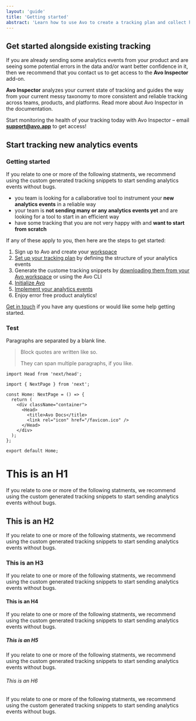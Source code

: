 ```yaml
---
layout: 'guide'
title: 'Getting started'
abstract: 'Learn how to use Avo to create a tracking plan and collect high quality, actionable data.'
---
```


## Get started alongside existing tracking

If you are already sending some analytics events from your product and are seeing some potential errors in the data and/or want better confidence in it, then we recommend that you contact us to get access to the **Avo Inspector** add-on.

**Avo Inspector** analyzes your current state of tracking and guides the way from your current messy taxonomy to more consistent and reliable tracking across teams, products, and platforms. <a to="/inspector">Read more about Avo Inspector in the documentation</a>.

Start monitoring the health of your tracking today with Avo Inspector – email **support@avo.app** to get access!

## Start tracking new analytics events

### Getting started

If you relate to one or more of the following statments, we recommend using the custom generated tracking snippets to start sending analytics events without bugs.

- you team is looking for a callaborative tool to instrument your **new analytics events** in a reliable way
- your team is **not sending many or any analytics events yet** and are looking for a tool to start in an efficient way
- have some tracking that you are not very happy with and **want to start from scratch**

If any of these apply to you, then here are the steps to get started:

1. Sign up to Avo and create your [workspace](/workspace)
2. [Set up your tracking plan](/workspace/tracking-plan) by defining the structure of your analytics events
3. Generate the custome tracking snippets by [downloading them from your Avo workspace](/workspace/implement#avo-file) or using the <a to="/commands#quickstart">Avo CLI</a>
4. [Initialize Avo](/workspace/implement#init-avo)
5. [Implement your analytics events](/workspace/implement#implement-actions)
6. Enjoy error free product analytics!

<p>
  <a href="/help/troubleshooting">Get in touch</a> if you have any questions or
  would like some help getting started.
</p>

### Test

Paragraphs are separated by a blank line.

> Block quotes are
> written like so.
>
> They can span multiple paragraphs,
> if you like.

```tsx
import Head from 'next/head';

import { NextPage } from 'next';

const Home: NextPage = () => {
  return (
    <div className="container">
      <Head>
        <title>Avo Docs</title>
        <link rel="icon" href="/favicon.ico" />
      </Head>
    </div>
  );
};

export default Home;
```

# This is an H1

If you relate to one or more of the following statments, we recommend using the custom generated tracking snippets to start sending analytics events without bugs.

## This is an H2

If you relate to one or more of the following statments, we recommend using the custom generated tracking snippets to start sending analytics events without bugs.

### This is an H3

If you relate to one or more of the following statments, we recommend using the custom generated tracking snippets to start sending analytics events without bugs.

#### This is an H4

If you relate to one or more of the following statments, we recommend using the custom generated tracking snippets to start sending analytics events without bugs.

##### This is an H5

If you relate to one or more of the following statments, we recommend using the custom generated tracking snippets to start sending analytics events without bugs.

###### This is an H6

If you relate to one or more of the following statments, we recommend using the custom generated tracking snippets to start sending analytics events without bugs.

